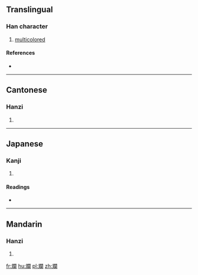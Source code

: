{{also|斓}}
==Translingual==

===Han character===
{{Han char|rn=67|rad=文|as=17|sn=21|four=0742<sub>0</sub>|canj=卜大日弓田 (YKANW)|ids=⿰[[文]][[闌]]}}

# [[multicolored]]

====References====
* {{Han ref|kx=0477.220|dkj=13486|dj=0835.250|hdz=32171.090|uh=6595|ud=26005|bh=C4E3|bd=50403}}

----

==Cantonese==

===Hanzi===
{{yue-hanzi|jyut=|y=laan4|sim=斓}}

# {{defn|lang=yue|sort=文17}}

----

==Japanese==

===Kanji===
{{ja-kanji|grade=|rs=文17}}

# {{defn|lang=ja|sort=文17}}

====Readings====
* {{ja-readings|on=[[らん]] (ran), [[れん]] (ren)|kun=[[あや]] (aya)}}

----

==Mandarin==

===Hanzi===
{{cmn-hanzi|sim=斓|pin=[[lán]] ([[lan2]])|wg=lan<sup>2</sup>}}

# {{defn|lang=cmn|sort=文17}}

[[fr:斕]]
[[hu:斕]]
[[pl:斕]]
[[zh:斕]]